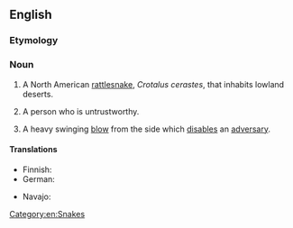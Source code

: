 ==English==
{{wikipedia}}
===Etymology===
{{compound|side|winder}}

===Noun===
{{en-noun}}

# A North American [[rattlesnake]], ''Crotalus cerastes'', that inhabits lowland deserts.
# {{slang}} A person who is untrustworthy.
# {{slang|dated}} A heavy swinging [[blow]] from the side which [[disable]]s an [[adversary]].

====Translations====
{{trans-top|Snake ''Crotalus cerastes''}}
* Finnish: {{t|fi|sarvikalkkarokäärme}}
* German: {{t-|de|Seitenwinder-Klapperschlange|f}}
{{trans-mid}}
* Navajo: {{tø|nv|tłʼiish bichóhí}}
{{trans-bottom}}

[[Category:en:Snakes]]